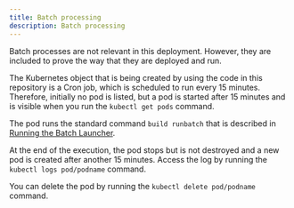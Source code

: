 ```yaml
---
title: Batch processing
description: Batch processing
---
```


Batch processes are not relevant in this deployment. However, they are included to prove the way that they are deployed and run.

The Kubernetes object that is being created by using the code in this repository is a Cron job, which is scheduled to run every 15 minutes.
Therefore, initially no pod is listed, but a pod is started after 15 minutes and is visible when you run the `kubectl get pods` command.

The pod runs the standard command `build runbatch` that is described in [Running the Batch Launcher](https://www.ibm.com/support/knowledgecenter/SS8S5A_7.0.10/com.ibm.curam.content.doc/Operations/c_COPSGUIDE_Processes2RunningBatchLauncher1.html).

At the end of the execution, the pod stops but is not destroyed and a new pod is created after another 15 minutes. Access the log by running the `kubectl logs pod/podname` command.

You can delete the pod by running the `kubectl delete pod/podname` command.
